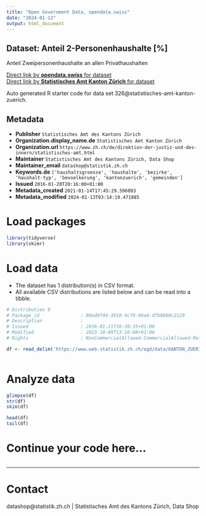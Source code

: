 ```yaml
---
title: "Open Government Data, opendata.swiss"
date: "2024-01-13"
output: html_document
---
```


## Dataset: Anteil 2-Personenhaushalte [%]

Anteil Zweipersonenhaushalte an allen Privathaushalten

[Direct link by **opendata.swiss** for dataset](https://opendata.swiss/de/dataset/anteil-2-personenhaushalte)<br>
[Direct link by **Statistisches Amt Kanton Zürich** for dataset](https://www.zh.ch/de/politik-staat/gemeinden/gemeindeportraet.html)

Auto generated R starter code for data set 326@statistisches-amt-kanton-zuerich.

## Metadata

- **Publisher** `Statistisches Amt des Kantons Zürich`
- **Organization.display_name.de** `Statistisches Amt Kanton Zürich`
- **Organization.url** `https://www.zh.ch/de/direktion-der-justiz-und-des-innern/statistisches-amt.html`
- **Maintainer** `Statistisches Amt des Kantons Zürich, Data Shop`
- **Maintainer_email** `datashop@statistik.zh.ch`
- **Keywords.de** `['haushaltsgroesse', 'haushalte', 'bezirke', 'haushalt-typ', 'bevoelkerung', 'kantonzuerich', 'gemeinden']`
- **Issued** `2016-01-20T20:16:00+01:00`
- **Metadata_created** `2021-01-14T17:45:29.596093`
- **Metadata_modified** `2024-01-13T03:14:19.471885`


# Load packages

```r

library(tidyverse)
library(skimr)

```

# Load data

-   The dataset has 1 distribution(s) in CSV format.
-   All available CSV distributions are listed below and can be read into a tibble.

```r

# Distribution 0
# Package_id               : 00ed0f44-3910-4c79-86a4-dfb0860c2129
# Description              : 
# Issued                   : 2016-01-21T16:30:35+01:00
# Modified                 : 2023-10-09T13:16:08+01:00
# Rights                   : NonCommercialAllowed-CommercialAllowed-ReferenceRequired

df <- read_delim('https://www.web.statistik.zh.ch/ogd/data/KANTON_ZUERICH_471.csv')



```

# Analyze data

```r

glimpse(df)
str(df)
skim(df)

head(df)
tail(df)

```

# Continue your code here...

```r

```

------------------------------------------------------------------------

# Contact

datashop@statistik.zh.ch | Statistisches Amt des Kantons Zürich, Data Shop
